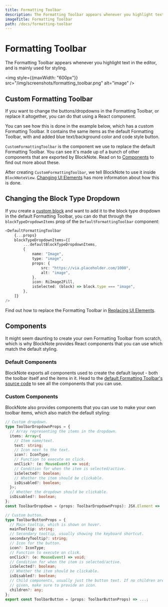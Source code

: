```yaml
---
title: Formatting Toolbar
description: The Formatting Toolbar appears whenever you highlight text in the editor, and is mainly used for styling.
imageTitle: Formatting Toolbar
path: /docs/formatting-toolbar
---
```



# Formatting Toolbar

The Formatting Toolbar appears whenever you highlight text in the editor, and is mainly used for styling.

<img style={{maxWidth: "600px"}} src="/img/screenshots/formatting_toolbar.png" alt="image" />

## Custom Formatting Toolbar

If you want to change the buttons/dropdowns in the Formatting Toolbar, or replace it altogether, you can do that using a React component.

You can see how this is done in the example below, which has a custom Formatting Toolbar. It contains the same items as the default Formatting Toolbar, with and added blue text/background color and code style button.

<Example name="formatting-toolbar-buttons" />

`CustomFormattingToolbar` is the component we use to replace the default Formatting Toolbar. You can see it's made up of a bunch of other components that are exported by BlockNote. Read on to [Components](/docs/formatting-toolbar#components) to find out more about these.

After creating `CustomFormattingToolbar`, we tell BlockNote to use it inside `BlockNoteView`. [Changing UI Elements](/docs/ui-elements) has more information about how this is done.

## Changing the Block Type Dropdown

If you create a [custom block](/docs/block-types#custom-block-types) and want to add it to the block type dropdown in the default Formatting Toolbar, you can do that through the `blockTypeDropdownItems` prop of the `DefaultFormattingToolbar` component:

```typescript jsx
<DefaultFormattingToolbar
    {...props}
    blockTypeDropdownItems={[
        ...defaultBlockTypeDropdownItems,
        {
            name: "Image",
            type: "image",
            props: {
                src: "https://via.placeholder.com/1000",
                alt: "image",
            },
            icon: RiImage2Fill,
            isSelected: (block) => block.type === "image",
        },
    ]}
/>
```

Find out how to replace the Formatting Toolbar in [Replacing UI Elements](/docs/ui-elements#replacing-ui-elements).

## Components

It might seem daunting to create your own Formatting Toolbar from scratch, which is why BlockNote provides React components that you can use which match the default styling.

### Default Components

BlockNote exports all components used to create the default layout - both the toolbar itself and the items in it. Head to the [default Formatting Toolbar's source code](https://github.com/TypeCellOS/BlockNote/blob/main/packages/react/src/FormattingToolbar/components/DefaultFormattingToolbar.tsx) to see all the components that you can use.

### Custom Components

BlockNote also provides components that you can use to make your own toolbar items, which also match the default styling:

```typescript
// Custom dropdown.
type ToolbarDropdownProps = {
  // Array representing the items in the dropdown.
  items: Array<{
    // Item name/text.
    text: string;
    // Icon next to the text.
    icon?: IconType;
    // Function to execute on click.
    onClick?: (e: MouseEvent) => void;
    // Condition for when the item is selected/active.
    isSelected?: boolean;
    // Whether the item should be clickable.
    isDisabled?: boolean;
  }>;
  // Whether the dropdown should be clickable.
  isDisabled?: boolean;
};
const ToolbarDropdown = (props: ToolbarDropdownProps): JSX.Element => ...;

// Custom button.
type ToolbarButtonProps = {
  // Main tooltip, which is shown on hover.
  mainTooltip: string;
  // Secondary tooltip, usually showing the keyboard shortcut.
  secondaryTooltip?: string;
  // Icon for the button.
  icon?: IconType;
  // Function to execute on click.
  onClick?: (e: MouseEvent) => void;
  // Condition for when the item is selected/active.
  isSelected?: boolean;
  // Whether the item should be clickable.
  isDisabled?: boolean;
  // Child components, usually just the button text. If no children are 
  // given, make sure to provide an icon.
  children?: any;
};
export const ToolbarButton = (props: ToolbarButtonProps) => ...;
```
